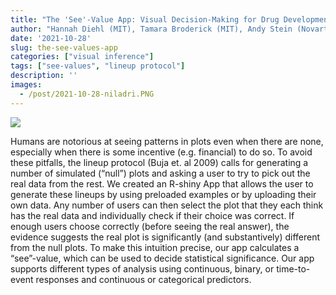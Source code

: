 ```yaml
---
title: "The 'See'-Value App: Visual Decision-Making for Drug Development"
author: "Hannah Diehl (MIT), Tamara Broderick (MIT), Andy Stein (Novartis), Niladri Roy Chowdhury (Novartis) (Presenter)"
date: '2021-10-28'
slug: the-see-values-app
categories: ["visual inference"]
tags: ["see-values", "lineup protocol"]
description: ''
images:
  - /post/2021-10-28-niladri.PNG
---
```


![](/post/2021-10-28-niladri.PMG)

Humans are notorious at seeing patterns in plots even when there are none, especially when there is some incentive (e.g. financial) to do so. To avoid these pitfalls, the lineup protocol (Buja et. al 2009) calls for generating a number of simulated ("null") plots and asking a user to try to pick out the real data from the rest. We created an R-shiny App that allows the user to generate these lineups by using preloaded examples or by uploading their own data. Any number of users can then select the plot that they each think has the real data and individually check if their choice was correct. If enough users choose correctly (before seeing the real answer), the evidence suggests the real plot is significantly (and substantively) different from the null plots. To make this intuition precise, our app calculates a "see"-value, which can be used to decide statistical significance. Our app supports different types of analysis using continuous, binary, or time-to-event responses and continuous or categorical predictors.
